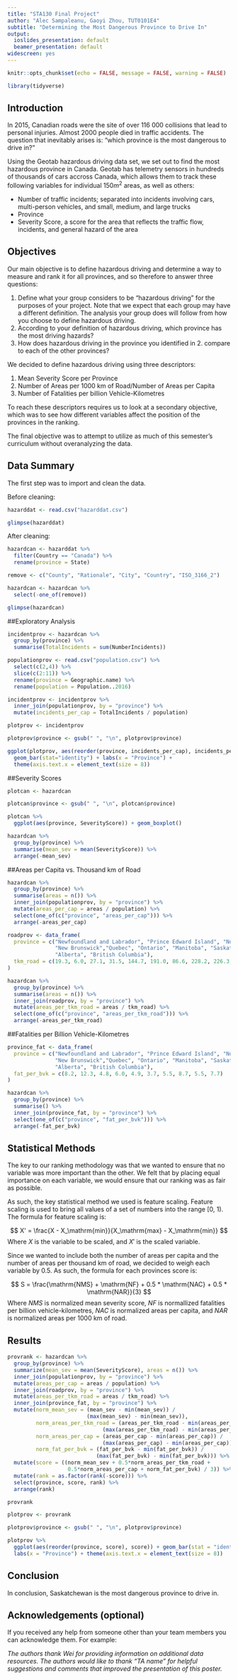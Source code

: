 ```yaml
---
title: "STA130 Final Project"
author: "Alec Sampaleanu, Gaoyi Zhou, TUT0101E4"
subtitle: "Determining the Most Dangerous Province to Drive In"
output:
  ioslides_presentation: default
  beamer_presentation: default
widescreen: yes
---
```


```r
knitr::opts_chunk$set(echo = FALSE, message = FALSE, warning = FALSE)

library(tidyverse)
```

## Introduction 

In 2015, Canadian roads were the site of over 116 000 collisions that lead to personal injuries. Almost 2000 people died in traffic accidents. The question that inevitably arises is: "which province is the most dangerous to drive in?"

Using the Geotab hazardous driving data set, we set out to find the most hazardous province in Canada. Geotab has telemetry sensors in hundreds of thousands of cars accross Canada, which allows them to track these following variables for individual $150 m^2$ areas, as well as others:

- Number of traffic incidents; separated into incidents involving cars, multi-person vehicles, and small, medium, and large trucks
- Province
- Severity Score, a score for the area that reflects the traffic flow, incidents, and general hazard of the area


## Objectives

Our main objective is to define hazardous driving and determine a way to measure and rank it for all provinces, and so therefore to answer three questions:

1. Define what your group considers to be “hazardous driving” for the purposes of your project. Note that we expect that each group may have a different definition. The analysis your group does will follow from how you choose to define hazardous driving.
2. According to your definition of hazardous driving, which province has the most driving hazards?
3. How does hazardous driving in the province you identified in 2. compare to each of the other provinces?

We decided to define hazardous driving using three descriptors:

1. Mean Severity Score per Province
2. Number of Areas per 1000 km of Road/Number of Areas per Capita
3. Number of Fatalities per billion Vehicle-Kilometres

To reach these descriptors requires us to look at a secondary objective, which was to see how different variables affect the position of the provinces in the ranking.

The final objective was to attempt to utilize as much of this semester's curriculum without overanalyzing the data.

 
## Data Summary 

The first step was to import and clean the data.

Before cleaning:

```r
hazarddat <- read.csv("hazarddat.csv")

glimpse(hazarddat)
```

After cleaning:
```r
hazardcan <- hazarddat %>%
  filter(Country == "Canada") %>%
  rename(province = State)

remove <- c("County", "Rationale", "City", "Country", "ISO_3166_2")

hazardcan <- hazardcan %>%
  select(-one_of(remove))

glimpse(hazardcan)
```

##Exploratory Analysis

```r
incidentprov <- hazardcan %>%
  group_by(province) %>%
  summarise(TotalIncidents = sum(NumberIncidents))

populationprov <- read.csv("population.csv") %>%
  select(c(2,4)) %>%
  slice(c(2:11)) %>%
  rename(province = Geographic.name) %>%
  rename(population = Population..2016)

incidentprov <- incidentprov %>%
  inner_join(populationprov, by = "province") %>%
  mutate(incidents_per_cap = TotalIncidents / population)

plotprov <- incidentprov

plotprov$province <- gsub(" ", "\n", plotprov$province)

ggplot(plotprov, aes(reorder(province, incidents_per_cap), incidents_per_cap)) +
  geom_bar(stat="identity") + labs(x = "Province") + 
  theme(axis.text.x = element_text(size = 8))
```

##Severity Scores

```r
plotcan <- hazardcan

plotcan$province <- gsub(" ", "\n", plotcan$province)

plotcan %>%
  ggplot(aes(province, SeverityScore)) + geom_boxplot()
```

```r
hazardcan %>%
  group_by(province) %>%
  summarise(mean_sev = mean(SeverityScore)) %>%
  arrange(-mean_sev)
```

##Areas per Capita vs. Thousand km of Road

```r
hazardcan %>%
  group_by(province) %>%
  summarise(areas = n()) %>%
  inner_join(populationprov, by = "province") %>%
  mutate(areas_per_cap = areas / population) %>%
  select(one_of(c("province", "areas_per_cap"))) %>%
  arrange(-areas_per_cap)
```

```r
roadprov <- data_frame(
  province = c("Newfoundland and Labrador", "Prince Edward Island", "Nova Scotia", 
               "New Brunswick","Quebec", "Ontario", "Manitoba", "Saskatchewan", 
               "Alberta", "British Columbia"),
  tkm_road = c(19.3, 6.0, 27.1, 31.5, 144.7, 191.0, 86.6, 228.2, 226.3, 71.1)
)

hazardcan %>%
  group_by(province) %>%
  summarise(areas = n()) %>%
  inner_join(roadprov, by = "province") %>%
  mutate(areas_per_tkm_road = areas / tkm_road) %>%
  select(one_of(c("province", "areas_per_tkm_road"))) %>%
  arrange(-areas_per_tkm_road)
```

##Fatalities per Billion Vehicle-Kilometres

```r
province_fat <- data_frame(
  province = c("Newfoundland and Labrador", "Prince Edward Island", "Nova Scotia", 
               "New Brunswick","Quebec", "Ontario", "Manitoba", "Saskatchewan", 
               "Alberta", "British Columbia"),
  fat_per_bvk = c(8.2, 12.3, 4.8, 6.0, 4.9, 3.7, 5.5, 8.7, 5.5, 7.7)
)

hazardcan %>%
  group_by(province) %>%
  summarise() %>%
  inner_join(province_fat, by = "province") %>%
  select(one_of(c("province", "fat_per_bvk"))) %>%
  arrange(-fat_per_bvk)
```

## Statistical Methods 

The key to our ranking methodology was that we wanted to ensure that no variable was more important than the other. We felt that by placing equal importance on each variable, we would ensure that our ranking was as fair as possible.

As such, the key statistical method we used is feature scaling. Feature scaling is used to bring all values of a set of numbers into the range [0, 1). The formula for feature scaling is:

$$
X' = \frac{X - X_\mathrm{min}}{X_\mathrm{max} - X_\mathrm{min}}
$$
Where $X$ is the variable to be scaled, and $X'$ is the scaled variable.

Since we wanted to include both the number of areas per capita and the number of areas per thousand km of road, we decided to weigh each variable by 0.5. As such, the formula for each provinces score is:

$$
S = \frac{\mathrm{NMS} + 
          \mathrm{NF} +
          0.5 * \mathrm{NAC} +
          0.5 * \mathrm{NAR}}{3}
$$
Where $NMS$ is normalized mean severity score, $NF$ is normallized fatalities per billion vehicle-kilometres, $NAC$ is normalized areas per capita, and $NAR$ is normalized areas per 1000 km of road.

## Results 

```r
provrank <- hazardcan %>%
  group_by(province) %>%
  summarize(mean_sev = mean(SeverityScore), areas = n()) %>%
  inner_join(populationprov, by = "province") %>%
  mutate(areas_per_cap = areas / population) %>%
  inner_join(roadprov, by = "province") %>%
  mutate(areas_per_tkm_road = areas / tkm_road) %>%
  inner_join(province_fat, by = "province") %>%
  mutate(norm_mean_sev = (mean_sev - min(mean_sev)) / 
                         (max(mean_sev) - min(mean_sev)), 
         norm_areas_per_tkm_road = (areas_per_tkm_road - min(areas_per_tkm_road)) /
                              (max(areas_per_tkm_road) - min(areas_per_tkm_road)),
         norm_areas_per_cap = (areas_per_cap - min(areas_per_cap)) /
                              (max(areas_per_cap) - min(areas_per_cap)),
         norm_fat_per_bvk = (fat_per_bvk - min(fat_per_bvk)) /
                            (max(fat_per_bvk) - min(fat_per_bvk))) %>%
  mutate(score = ((norm_mean_sev + 0.5*norm_areas_per_tkm_road + 
                   0.5*norm_areas_per_cap + norm_fat_per_bvk) / 3)) %>% 
  mutate(rank = as.factor(rank(-score))) %>%
  select(province, score, rank) %>%
  arrange(rank)

provrank
```

```r
plotprov <- provrank

plotprov$province <- gsub(" ", "\n", plotprov$province)

plotprov %>%
  ggplot(aes(reorder(province, score), score)) + geom_bar(stat = "identity") +
  labs(x = "Province") + theme(axis.text.x = element_text(size = 8))
```

## Conclusion 

In conclusion, Saskatchewan is the most dangerous province to drive in. 



## Acknowledgements (optional) 

 

If you received any help from someone other than your team members you can acknowledge them. For example:    

  *The authors thank Wei for providing information on additional data resources. The authors would like to thank "TA name" for helpful suggestions and comments that improved the presentation of this poster.* 

   

   

   

   


